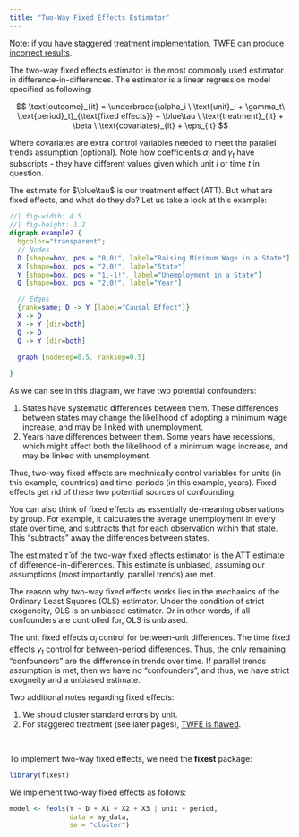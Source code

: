```yaml
---
title: "Two-Way Fixed Effects Estimator"
---
```


::: small
Note: if you have staggered treatment implementation, [TWFE can produce incorrect results](twfestaggered.qmd).
:::

The two-way fixed effects estimator is the most commonly used estimator in difference-in-differences. The estimator is a linear regression model specified as following:

$$
\text{outcome}_{it} = \underbrace{\alpha_i \ \text{unit}_i + \gamma_t\ \text{period}_t}_{\text{fixed effects}} + \blue\tau \ \text{treatment}_{it} + \beta \ \text{covariates}_{it} + \eps_{it}
$$

::: small
Where covariates are extra control variables needed to meet the parallel trends assumption (optional). Note how coefficients $\alpha_i$ and $\gamma_t$ have subscripts - they have different values given which unit $i$ or time $t$ in question.
:::

The estimate for $\blue\tau$ is our treatment effect (ATT). But what are fixed effects, and what do they do? Let us take a look at this example:

::: center-graph
```dot
//| fig-width: 4.5
//| fig-height: 1.2
digraph example2 {
  bgcolor="transparent";
  // Nodes
  D [shape=box, pos = "0,0!", label="Raising Minimum Wage in a State"]
  X [shape=box, pos = "2,0!", label="State"]
  Y [shape=box, pos = "1,-1!", label="Unemployment in a State"]
  Q [shape=box, pos = "2,0!", label="Year"]

  // Edges
  {rank=same; D -> Y [label="Causal Effect"]}
  X -> D
  X -> Y [dir=both]
  Q -> D
  Q -> Y [dir=both]
  
  graph [nodesep=0.5, ranksep=0.5]

}
```
:::

As we can see in this diagram, we have two potential confounders:

1.  States have systematic differences between them. These differences between states may change the likelihood of adopting a minimum wage increase, and may be linked with unemployment.
2.  Years have differences between them. Some years have recessions, which might affect both the likelihood of a minimum wage increase, and may be linked with unemployment.

Thus, two-way fixed effects are mechnically control variables for units (in this example, countries) and time-periods (in this example, years). Fixed effects get rid of these two potential sources of confounding.

::: small
You can also think of fixed effects as essentially de-meaning observations by group. For example, it calculates the average unemployment in every state over time, and subtracts that for each observation within that state. This "subtracts" away the differences between states.
:::

The estimated $\widehat\tau$ of the two-way fixed effects estimator is the ATT estimate of difference-in-differences. This estimate is unbiased, assuming our assumptions (most importantly, parallel trends) are met.

The reason why two-way fixed effects works lies in the mechanics of the Ordinary Least Squares (OLS) estimator. Under the condition of strict exogeneity, OLS is an unbiased estimator. Or in other words, if all confounders are controlled for, OLS is unbiased.

The unit fixed effects $\alpha_i$ control for between-unit differences. The time fixed effects $\gamma_t$ control for between-period differences. Thus, the only remaining "confounders" are the difference in trends over time. If parallel trends assumption is met, then we have no "confounders", and thus, we have strict exogneity and a unbiased estimate.

Two additional notes regarding fixed effects:

1.  We should cluster standard errors by unit.
2.  For staggered treatment (see later pages), [TWFE is flawed](twfestaggered.qmd).

<br />

To implement two-way fixed effects, we need the **fixest** package:

```r
library(fixest)
```

We implement two-way fixed effects as follows:

```r
model <- feols(Y ~ D + X1 + X2 + X3 | unit + period,
               data = my_data,
               se = "cluster")
```
